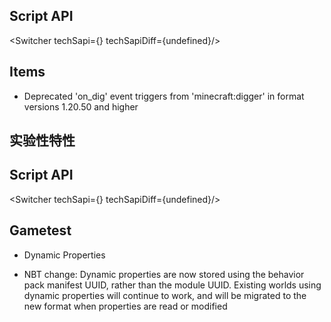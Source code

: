 




## **Script API**

<Switcher techSapi={<TechSapiStable/>} techSapiDiff={undefined}/>

## Items

-   Deprecated 'on\_dig' event triggers from 'minecraft:digger' in format versions 1.20.50 and higher 




<h2 className="experimental_divider">实验性特性</h2>





## **Script API**

<Switcher techSapi={<TechSapiExp/>} techSapiDiff={undefined}/>

## Gametest

-   Dynamic Properties

-   NBT change: Dynamic properties are now stored using the behavior pack manifest UUID, rather than the module UUID. Existing worlds using dynamic properties will continue to work, and will be migrated to the new format when properties are read or modified